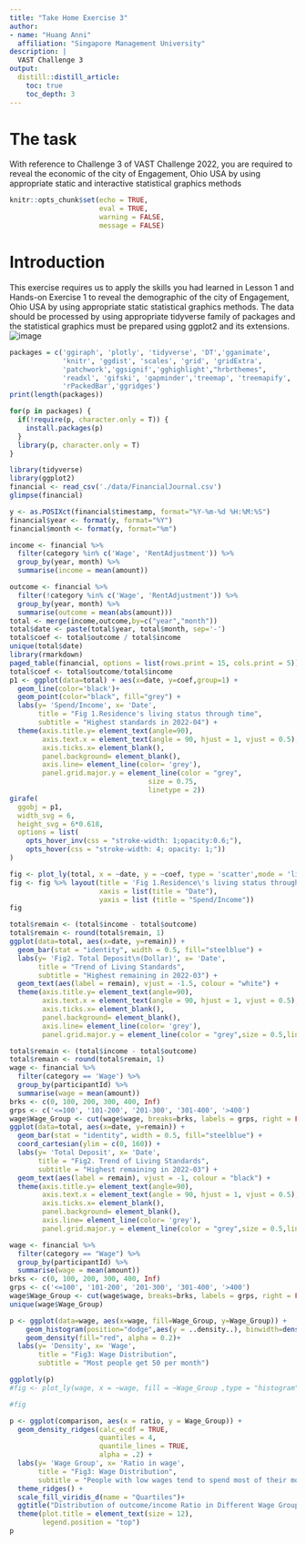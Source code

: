 ```yaml
---
title: "Take Home Exercise 3"
author:
- name: "Huang Anni"
  affiliation: "Singapore Management University"
description: |
  VAST Challenge 3
output:
  distill::distill_article:
    toc: true
    toc_depth: 3
---
```


# The task
With reference to Challenge 3 of VAST Challenge 2022, you are required to reveal the economic of the city of Engagement, Ohio USA by using appropriate static and interactive statistical graphics methods


```r
knitr::opts_chunk$set(echo = TRUE,
                      eval = TRUE,
                      warning = FALSE, 
                      message = FALSE)
```

# Introduction
  
This exercise requires us to apply the skills you had learned in Lesson 1 and Hands-on Exercise 1 to reveal the demographic of the city of Engagement, Ohio USA by using appropriate static statistical graphics methods. The data should be processed by using appropriate tidyverse family of packages and the statistical graphics must be prepared using ggplot2 and its extensions.
![image](https://user-images.githubusercontent.com/44923423/166912984-6b798c62-f22e-4566-ac08-ad74e02af498.png)

  
```r
packages = c('ggiraph', 'plotly', 'tidyverse', 'DT','gganimate',
             'knitr', 'ggdist', 'scales', 'grid', 'gridExtra',
             'patchwork','ggsignif','gghighlight',"hrbrthemes",
             'readxl', 'gifski', 'gapminder','treemap', 'treemapify',
             'rPackedBar','ggridges')
print(length(packages))

for(p in packages) {
  if(!require(p, character.only = T)) {
    install.packages(p)
  }
  library(p, character.only = T)
}
```

```r
library(tidyverse)
library(ggplot2)
financial <- read_csv('./data/FinancialJournal.csv')
glimpse(financial)
```
```r
y <- as.POSIXct(financial$timestamp, format="%Y-%m-%d %H:%M:%S")
financial$year <- format(y, format="%Y")
financial$month <- format(y, format="%m")

income <- financial %>%
  filter(category %in% c('Wage', 'RentAdjustment')) %>%
  group_by(year, month) %>%
  summarise(income = mean(amount))

outcome <- financial %>%
  filter(!category %in% c('Wage', 'RentAdjustment')) %>%
  group_by(year, month) %>%
  summarise(outcome = mean(abs(amount)))
total <- merge(income,outcome,by=c("year","month"))
total$date <- paste(total$year, total$month, sep='-')
total$coef <- total$outcome / total$income
unique(total$date)
library(rmarkdown)
paged_table(financial, options = list(rows.print = 15, cols.print = 5))
total$coef <- total$outcome/total$income
p1 <- ggplot(data=total) + aes(x=date, y=coef,group=1) +
  geom_line(color='black')+
  geom_point(color="black", fill="grey") +
  labs(y= 'Spend/Income', x= 'Date',
       title = "Fig 1.Residence's living status through time",
       subtitle = "Highest standards in 2022-04") +
  theme(axis.title.y= element_text(angle=90),
        axis.text.x = element_text(angle = 90, hjust = 1, vjust = 0.5),
        axis.ticks.x= element_blank(),
        panel.background= element_blank(), 
        axis.line= element_line(color= 'grey'),
        panel.grid.major.y = element_line(color = "grey",
                                  size = 0.75,
                                  linetype = 2))
girafe(
  ggobj = p1,
  width_svg = 6,
  height_svg = 6*0.618,
  options = list(
    opts_hover_inv(css = "stroke-width: 1;opacity:0.6;"),
    opts_hover(css = "stroke-width: 4; opacity: 1;"))
)
```
```r
fig <- plot_ly(total, x = ~date, y = ~coef, type = 'scatter',mode = 'lines+markers')
fig <- fig %>% layout(title = 'Fig 1.Residence\'s living status through time',
                      xaxis = list(title = "Date"),
                      yaxis = list (title = "Spend/Income"))
fig
```
```r
total$remain <- (total$income - total$outcome)
total$remain <- round(total$remain, 1)
ggplot(data=total, aes(x=date, y=remain)) +
  geom_bar(stat = "identity", width = 0.5, fill="steelblue") +
  labs(y= 'Fig2. Total Deposit\n(Dollar)', x= 'Date',
       title = "Trend of Living Standards",
       subtitle = "Highest remaining in 2022-03") +
  geom_text(aes(label = remain), vjust = -1.5, colour = "white") +
  theme(axis.title.y= element_text(angle=90),
        axis.text.x = element_text(angle = 90, hjust = 1, vjust = 0.5),
        axis.ticks.x= element_blank(),
        panel.background= element_blank(), 
        axis.line= element_line(color= 'grey'), 
        panel.grid.major.y = element_line(color = "grey",size = 0.5,linetype = 2))
```
```r
total$remain <- (total$income - total$outcome)
total$remain <- round(total$remain, 1)
wage <- financial %>%
  filter(category == 'Wage') %>%
  group_by(participantId) %>%
  summarise(wage = mean(amount))
brks <- c(0, 100, 200, 300, 400, Inf)
grps <- c('<=100', '101-200', '201-300', '301-400', '>400')
wage$Wage_Group <- cut(wage$wage, breaks=brks, labels = grps, right = FALSE)
ggplot(data=total, aes(x=date, y=remain)) +
  geom_bar(stat = "identity", width = 0.5, fill="steelblue") +
  coord_cartesian(ylim = c(0, 160)) + 
  labs(y= 'Total Deposit', x= 'Date',
       title = "Fig2. Trend of Living Standards",
       subtitle = "Highest remaining in 2022-03") +
  geom_text(aes(label = remain), vjust = -1, colour = "black") +
  theme(axis.title.y= element_text(angle=90),
        axis.text.x = element_text(angle = 90, hjust = 1, vjust = 0.5),
        axis.ticks.x= element_blank(),
        panel.background= element_blank(), 
        axis.line= element_line(color= 'grey'), 
        panel.grid.major.y = element_line(color = "grey",size = 0.5,linetype = 2))
```
```r
wage <- financial %>%
  filter(category == "Wage") %>%
  group_by(participantId) %>%
  summarise(wage = mean(amount))
brks <- c(0, 100, 200, 300, 400, Inf)
grps <- c('<=100', '101-200', '201-300', '301-400', '>400')
wage$Wage_Group <- cut(wage$wage, breaks=brks, labels = grps, right = FALSE)
unique(wage$Wage_Group)

p <- ggplot(data=wage, aes(x=wage, fill=Wage_Group, y=Wage_Group)) +
    geom_histogram(position="dodge",aes(y = ..density..), binwidth=density(wage$wage)$bw) +
    geom_density(fill="red", alpha = 0.2)+
  labs(y= 'Density', x= 'Wage',
       title = "Fig3: Wage Distribution",
       subtitle = "Most people get 50 per month")

ggplotly(p)
#fig <- plot_ly(wage, x = ~wage, fill = ~Wage_Group ,type = "histogram")

#fig
```
```r
p <- ggplot(comparison, aes(x = ratio, y = Wage_Group)) +
  geom_density_ridges(calc_ecdf = TRUE,
                      quantiles = 4, 
                      quantile_lines = TRUE,
                      alpha = .2) +
  labs(y= 'Wage Group', x= 'Ratio in wage',
       title = "Fig3: Wage Distribution",
       subtitle = "People with low wages tend to spend most of their money")+
  theme_ridges() + 
  scale_fill_viridis_d(name = "Quartiles")+
  ggtitle("Distribution of outcome/income Ratio in Different Wage Group")+
  theme(plot.title = element_text(size = 12), 
        legend.position = "top")
p
```


